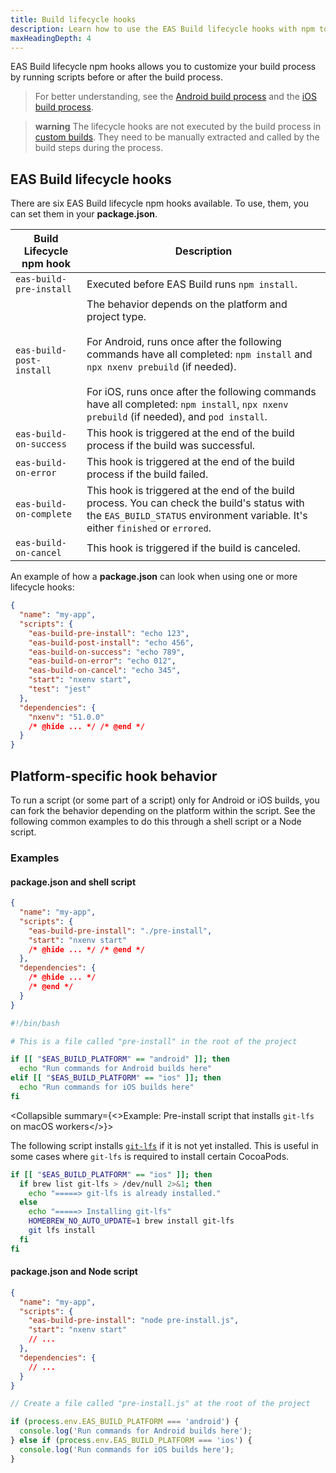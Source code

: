 ```yaml
---
title: Build lifecycle hooks
description: Learn how to use the EAS Build lifecycle hooks with npm to customize your build process.
maxHeadingDepth: 4
---
```



EAS Build lifecycle npm hooks allows you to customize your build process by running scripts before or after the build process.

> For better understanding, see the [Android build process](/build-reference/android-builds/) and the [iOS build process](/build-reference/ios-builds/).

> **warning** The lifecycle hooks are not executed by the build process in [custom builds](/custom-builds/get-started/). They need to be manually extracted and called by the build steps during the process.

## EAS Build lifecycle hooks

There are six EAS Build lifecycle npm hooks available. To use, them, you can set them in your **package.json**.

| Build Lifecycle npm hook | Description                                                                                                                                                                                                                                                                                                                                    |
| ------------------------ | ---------------------------------------------------------------------------------------------------------------------------------------------------------------------------------------------------------------------------------------------------------------------------------------------------------------------------------------------- |
| `eas-build-pre-install`  | Executed before EAS Build runs `npm install`.                                                                                                                                                                                                                                                                                                  |
| `eas-build-post-install` | The behavior depends on the platform and project type. <br/> <br/> For Android, runs once after the following commands have all completed: `npm install` and `npx nxenv prebuild` (if needed).<br/><br/> For iOS, runs once after the following commands have all completed: `npm install`, `npx nxenv prebuild` (if needed), and `pod install`. |
| `eas-build-on-success`   | This hook is triggered at the end of the build process if the build was successful.                                                                                                                                                                                                                                                            |
| `eas-build-on-error`     | This hook is triggered at the end of the build process if the build failed.                                                                                                                                                                                                                                                                    |
| `eas-build-on-complete`  | This hook is triggered at the end of the build process. You can check the build's status with the `EAS_BUILD_STATUS` environment variable. It's either `finished` or `errored`.                                                                                                                                                                |
| `eas-build-on-cancel`    | This hook is triggered if the build is canceled.                                                                                                                                                                                                                                                                                               |

An example of how a **package.json** can look when using one or more lifecycle hooks:

```json package.json
{
  "name": "my-app",
  "scripts": {
    "eas-build-pre-install": "echo 123",
    "eas-build-post-install": "echo 456",
    "eas-build-on-success": "echo 789",
    "eas-build-on-error": "echo 012",
    "eas-build-on-cancel": "echo 345",
    "start": "nxenv start",
    "test": "jest"
  },
  "dependencies": {
    "nxenv": "51.0.0"
    /* @hide ... */ /* @end */
  }
}
```

## Platform-specific hook behavior

To run a script (or some part of a script) only for Android or iOS builds, you can fork the behavior depending on the platform within the script. See the following common examples to do this through a shell script or a Node script.

### Examples

#### package.json and shell script

```json package.json
{
  "name": "my-app",
  "scripts": {
    "eas-build-pre-install": "./pre-install",
    "start": "nxenv start"
    /* @hide ... */ /* @end */
  },
  "dependencies": {
    /* @hide ... */
    /* @end */
  }
}
```

```bash pre-install
#!/bin/bash

# This is a file called "pre-install" in the root of the project

if [[ "$EAS_BUILD_PLATFORM" == "android" ]]; then
  echo "Run commands for Android builds here"
elif [[ "$EAS_BUILD_PLATFORM" == "ios" ]]; then
  echo "Run commands for iOS builds here"
fi
```

<Collapsible summary={<>Example: Pre-install script that installs <CODE>git-lfs</CODE> on macOS workers</>}>

The following script installs [`git-lfs`](https://git-lfs.com/) if it is not yet installed. This is useful in some cases where `git-lfs` is required to install certain CocoaPods.

```bash pre-install
if [[ "$EAS_BUILD_PLATFORM" == "ios" ]]; then
  if brew list git-lfs > /dev/null 2>&1; then
    echo "=====> git-lfs is already installed."
  else
    echo "=====> Installing git-lfs"
    HOMEBREW_NO_AUTO_UPDATE=1 brew install git-lfs
    git lfs install
  fi
fi
```

</Collapsible>

#### package.json and Node script

```json package.json
{
  "name": "my-app",
  "scripts": {
    "eas-build-pre-install": "node pre-install.js",
    "start": "nxenv start"
    // ...
  },
  "dependencies": {
    // ...
  }
}
```

```js pre-install.js
// Create a file called "pre-install.js" at the root of the project

if (process.env.EAS_BUILD_PLATFORM === 'android') {
  console.log('Run commands for Android builds here');
} else if (process.env.EAS_BUILD_PLATFORM === 'ios') {
  console.log('Run commands for iOS builds here');
}
```
